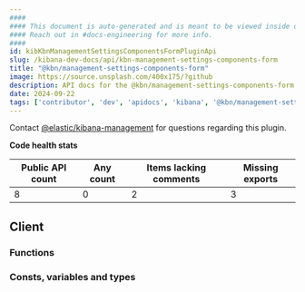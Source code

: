 ```yaml
---
####
#### This document is auto-generated and is meant to be viewed inside our experimental, new docs system.
#### Reach out in #docs-engineering for more info.
####
id: kibKbnManagementSettingsComponentsFormPluginApi
slug: /kibana-dev-docs/api/kbn-management-settings-components-form
title: "@kbn/management-settings-components-form"
image: https://source.unsplash.com/400x175/?github
description: API docs for the @kbn/management-settings-components-form plugin
date: 2024-09-22
tags: ['contributor', 'dev', 'apidocs', 'kibana', '@kbn/management-settings-components-form']
---
```




Contact [@elastic/kibana-management](https://github.com/orgs/elastic/teams/kibana-management) for questions regarding this plugin.

**Code health stats**

| Public API count  | Any count | Items lacking comments | Missing exports |
|-------------------|-----------|------------------------|-----------------|
| 8 | 0 | 2 | 3 |

## Client

### Functions
<DocDefinitionList data={kbnManagementSettingsComponentsFormObj.client.functions}/>

### Consts, variables and types
<DocDefinitionList data={kbnManagementSettingsComponentsFormObj.client.misc}/>

